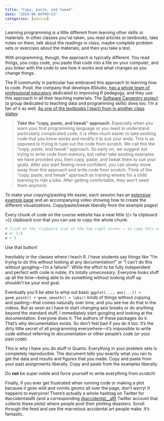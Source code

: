 ```yaml
---
title: "Copy, paste, and tweak"
date: "2024-06-04T09:53"
categories: [advice]
---
```


Learning programming is a little different from learning other skills or materials. In other classes you’ve taken, you read articles or textbooks, take notes on them, talk about the readings in class, maybe complete problem sets or exercises about the materials, and then you take a test. 

With programming, though, the approach is typically different. You read things, you copy code, you paste that code into a file on your computer, and you tinker with the code to see how it works and what changes as you change things.

The R community in particular has embraced this approach to learning how to code. Posit, the company that develops RStudio, [has a whole team of professional educators](https://education.rstudio.com/) dedicated to improving R pedagogy, and they use this approach in all their teaching materials. The [Software Carpentry project](https://software-carpentry.org/) (a group dedicated to teaching data and programming skills) does too. I’m a fan of it as well. [As one of the textbooks I teach from in another class states](https://moderndive.com/1-getting-started.html#tips-code):

> **Take the “copy, paste, and tweak” approach**: Especially when you learn your first programming language or you need to understand particularly complicated code, it is often much easier to take existing code that you know works and modify it to suit your ends. This is as opposed to trying to type out the code from scratch. We call this the “*copy, paste, and tweak”* approach. So early on, we suggest not trying to write code from memory, but rather take existing examples we have provided you, then copy, paste, and tweak them to suit your goals. After you start feeling more confident, you can slowly move away from this approach and write code from scratch. Think of the “copy, paste, and tweak” approach as training wheels for a child learning to ride a bike. After getting comfortable, they won’t need them anymore.

To make your copying/pasting life easier, each session has an [extensive example page](/example/index.qmd) and an accompanying video showing how to create the different visualizations. Copy/paste/tweak liberally from the example pages!

Every chunk of code on the course website has a neat little {{< fa clipboard >}} clipboard icon that you can use to copy the whole chunk:

```r
# Click on the clipboard icon in the top right corner → to copy this code
x <- 1:5
x + 5
```

Use that button!

Inevitably in the classes where I teach R, I have students say things like “I’m trying to do this without looking at any documentation!” or “I can't do this without googling—I'm a failure!”. While the effort to be fully independent and perfect with code is noble, it’s *totally unnecessary*. Everyone looks stuff up all the time—being able to do something without looking stuff up shouldn’t be your end goal. 

Eventually you’ll be able to whip out basic `ggplot(..., aes(...)) + geom_point() + geom_smooth() + labs()` kinds of things without copying and pasting—that comes naturally over time, and you see me do that in the videos. But as soon as I have to start changing axis breaks or do anything beyond the standard stuff, I immediately start googling and looking at the documentation. Everyone does it. The authors of these packages do it. That's why documentation exists. So don’t feel bad if you do it too. It’s the dirty little secret of all programming everywhere—it’s impossible to write code without referring to documentation or other people’s code (or your past code). 

This is why I have you do stuff in Quarto. Everything in your problem sets is completely reproducible. The document tells you exactly what you ran to get the data and results and figures that you made. Copy and paste from your past assignments liberally. Copy and paste from the examples liberally.

Do **not** be super noble and force yourself to write everything from scratch!

Finally, if you ever get frustrated when running code or making a plot because it goes wild and vomits geoms all over the page, don’t worry! It happens to everyone! There’s actually a whole hashtag on Twitter for #accidentalaRt (and a corresponding [\@accidental__aRt](https://twitter.com/accidental__aRt) Twitter account that collects these plots) where people post their plotting disasters. Scroll through the feed and see the marvelous accidental art people make. It’s fantastic.
